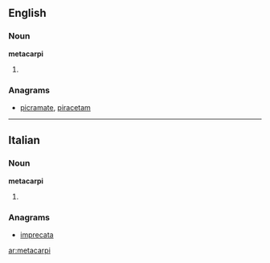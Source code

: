 ==English==

===Noun===
'''metacarpi'''

# {{plural of|[[metacarpus]]}}

===Anagrams===
* {{alphagram|aaceimprt}} [[picramate#English|picramate]], [[piracetam#English|piracetam]]
----
==Italian==

===Noun===
'''metacarpi''' {{m}}

# {{plural of|[[metacarpo]]|lang=Italian}}

===Anagrams===
* {{alphagram|aaceimprt}} [[imprecata#Italian|imprecata]]
[[ar:metacarpi]]